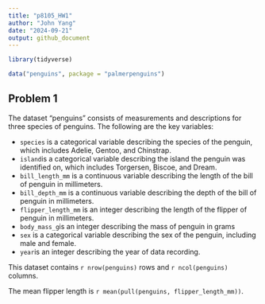 ```yaml
---
title: "p8105_HW1"
author: "John Yang"
date: "2024-09-21"
output: github_document
---
```


```r
library(tidyverse)
```

```r
data("penguins", package = "palmerpenguins")
```

## Problem 1
The dataset "penguins" consists of measurements and descriptions for three species of penguins. The following are the key variables:

  * `species` is a categorical variable describing the species of the penguin, which includes Adelie, Gentoo, and Chinstrap.
  * `island`is a categorical variable describing the island the penguin was identified on, which includes Torgersen, Biscoe, and Dream.
  * `bill_length_mm` is a continuous variable describing the length of the bill of penguin in millimeters.
  * `bill_depth_mm` is a continuous variable describing the depth of the bill of penguin in millimeters.
  * `flipper_length_mm` is an integer describing the length of the flipper of penguin in millimeters.
  * `body_mass_g`is an integer describing the mass of penguin in grams 
  * `sex` is a categorical variable describing the sex of the penguin, including male and female.
  * `year`is an integer describing the year of data recording.

This dataset contains `r nrow(penguins)` rows and `r ncol(penguins)` columns.

The mean flipper length is `r mean(pull(penguins, flipper_length_mm))`.


